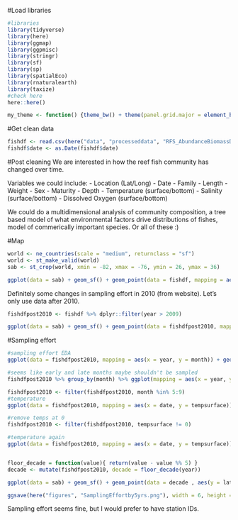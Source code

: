 #Load libraries
```r
#libraries
library(tidyverse)
library(here)
library(ggmap)
library(ggpmisc)
library(stringr)
library(sf)
library(sp)
library(spatialEco)
library(rnaturalearth)
library(taxize)
#check here
here::here()

my_theme <- function() {theme_bw() + theme(panel.grid.major = element_blank(), panel.grid.minor = element_blank(), plot.title = element_text(size=12, face= "bold", colour= "black"), axis.title.x = element_text(size=12, face="bold", colour = "black"), axis.title.y = element_text(size=12, face="bold", colour = "black"))}
```

#Get clean data
```r
fishdf <- read.csv(here("data", "processeddata", "RFS_AbundanceBiomassDepth.csv"))
fishdf$date <- as.Date(fishdf$date)
```

#Post cleaning
We are interested in how the reef fish community has changed over time.

Variables we could include: 
 - Location (Lat/Long)
 - Date
 - Family
 - Length
 - Weight
 - Sex
 - Maturity
 - Depth
 - Temperature (surface/bottom)
 - Salinity (surface/bottom)
 - Dissolved Oxygen (surface/bottom)

We could do a multidimensional analysis of community composition, a tree based model of what environmental factors drive distributions of fishes, model of commerically important species. Or all of these :)

#Map
```r
world <- ne_countries(scale = "medium", returnclass = "sf")
world <- st_make_valid(world)
sab <- st_crop(world, xmin = -82, xmax = -76, ymin = 26, ymax = 36)

ggplot(data = sab) + geom_sf() + geom_point(data = fishdf, mapping = aes(x = longitudestart, y = latitudestart)) + labs(title = "All Abundance/Biomass Locations", x = "Longitude", y = "Latitude") + my_theme() + facet_wrap(~year)
```
Definitely some changes in sampling effort in 2010 (from website). Let's only use data after 2010. 

```r
fishdfpost2010 <- fishdf %>% dplyr::filter(year > 2009)

ggplot(data = sab) + geom_sf() + geom_point(data = fishdfpost2010, mapping = aes(x = longitudestart, y = latitudestart)) + labs(title = "All Abundance/Biomass Locations", x = "Longitude", y = "Latitude") + my_theme() + facet_wrap(~year)
```

#Sampling effort
```r
#sampling effort EDA
ggplot(data = fishdfpost2010, mapping = aes(x = year, y = month)) + geom_point()

#seems like early and late months maybe shouldn't be sampled
fishdfpost2010 %>% group_by(month) %>% ggplot(mapping = aes(x = year, y = speciestotalweight)) + geom_point() + geom_line() + facet_wrap(~month)

fishdfpost2010 <- filter(fishdfpost2010, month %in% 5:9)
#temperature
ggplot(data = fishdfpost2010, mapping = aes(x = date, y = tempsurface)) + geom_point() + geom_smooth(method = "lm")

#remove temps at 0
fishdfpost2010 <- filter(fishdfpost2010, tempsurface != 0)

#temperature again
ggplot(data = fishdfpost2010, mapping = aes(x = date, y = tempsurface)) + geom_point() + geom_smooth(method = "lm") + stat_poly_eq(formula = y ~ x, aes(label = paste(..eq.label.., ..p.value.label.., sep = "*`,`~")), parse = TRUE, label.x.npc = "right", vstep = 0.05, size = 2.4)


floor_decade = function(value){ return(value - value %% 5) }
decade <- mutate(fishdfpost2010, decade = floor_decade(year))

ggplot(data = sab) + geom_sf() + geom_point(data = decade , aes(y = latitudestart, x = longitudestart), size = 0.5) + xlab("Longitude") + ylab("Latitude") +  theme(legend.position = "none") + facet_wrap(~decade) + ggtitle("RFS Sampling Effort over Time")

ggsave(here("figures", "SamplingEffortby5yrs.png"), width = 6, height = 5, unit = "in")
```

Sampling effort seems fine, but I would prefer to have station IDs. 